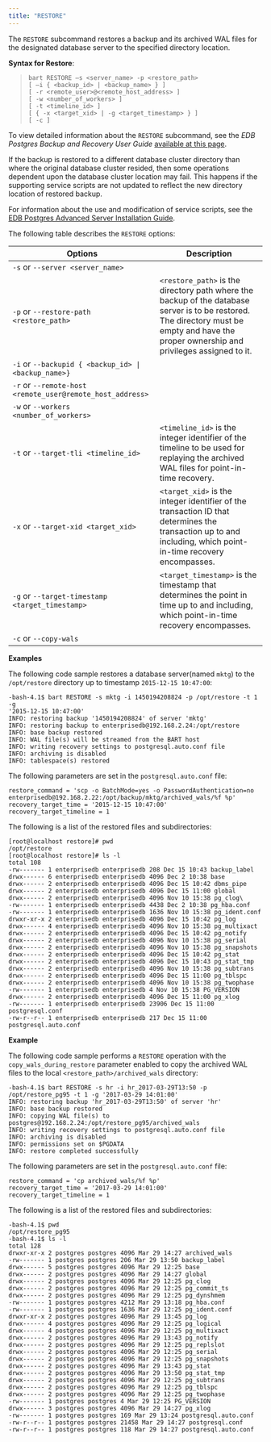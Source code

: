 ```yaml
---
title: "RESTORE"
---
```




The `RESTORE` subcommand restores a backup and its archived WAL files for the designated database server to the specified directory location.

**Syntax for Restore**:

> 
> 
> ``` text
> bart RESTORE –s <server_name> -p <restore_path>
> [ –i { <backup_id> | <backup_name> } ]
> [ -r <remote_user>@<remote_host_address> ]
> [ -w <number_of_workers> ]
> [ -t <timeline_id> ]
> [ { -x <target_xid> | -g <target_timestamp> } ]
> [ -c ]
> ```

To view detailed information about the `RESTORE` subcommand, see the *EDB Postgres Backup and Recovery User Guide* [available at this page](https://www.enterprisedb.com/edb-docs/).

If the backup is restored to a different database cluster directory than where the original database cluster resided, then some operations dependent upon the database cluster location may fail. This happens if the supporting service scripts are not updated to reflect the new directory location of restored backup.

For information about the use and modification of service scripts, see the [EDB Postgres Advanced Server Installation Guide](https://www.enterprisedb.com/edb-docs/).

The following table describes the `RESTORE` options:

| Options                                                   | Description                                                                                                                                                                                                                                                                                                                                                                                                                                                                                                                                                                                                                                                                                                                                          |
| --------------------------------------------------------- | ---------------------------------------------------------------------------------------------------------------------------------------------------------------------------------------------------------------------------------------------------------------------------------------------------------------------------------------------------------------------------------------------------------------------------------------------------------------------------------------------------------------------------------------------------------------------------------------------------------------------------------------------------------------------------------------------------------------------------------------------------- |
| `-s` or `--server <server_name>`                          | | `<server_name>` is the name of the database server to be restored.                                                                                                                                                                                                                                                                                                                                                                                                                                                                                                                                                                                                                                                                                 |
| `-p` or `--restore-path <restore_path>`                   | `<restore_path>` is the directory path where the backup of the database server is to be restored. The directory must be empty and have the proper ownership and privileges assigned to it.                                                                                                                                                                                                                                                                                                                                                                                                                                                                                                                                                           |
| `-i` or `--backupid { <backup_id> \| <backup_name>}`      | | `backup_id` is the backup identifier of the backup to be used for the restoration and `<backup_name>` is the user-defined alphanumeric name for the backup. | If the option is omitted, the latest backup is restored by default.                                                                                                                                                                                                                                                                                                                                                                                                                                                                                                                  |
| `-r` or `--remote-host <remote_user@remote_host_address>` | | `<remote_user>` is the user account on the remote database server host that accepts a passwordless SSH/SCP login connection and is the owner of the directory where the backup is to be restored. | `<remote_host_address>` is the IP address of the remote host to which the backup is to be restored. This option must be specified if the `remote_host` parameter for this database server is not set in the BART configuration file. | For information about the `remote_host` parameter, see the *EDB Postgres Backup and Recovery Installation and Upgrade Guide* [available at this page](https://www.enterprisedb.com/edb-docs/).                                                                                                          |
| `-w` or `--workers <number_of_workers>`                   | | `<number_of_workers>` is the number of worker processes to run in parallel to stream the modified blocks of an incremental backup to the restore location. If the `-w` option is omitted, the default is `1` worker process. | For example, if four worker processes are specified, four receiver processes on the restore host and four streamer processes on the BART host are used. The output of each streamer process is connected to the input of a receiver process. | When the receiver gets to the point where it needs a modified block file, it obtains those modified blocks from its input. With this method, the modified block files are never written to the restore host disk.                                                    |
| `-t` or `--target-tli <timeline_id>`                      | `<timeline_id>` is the integer identifier of the timeline to be used for replaying the archived WAL files for point-in-time recovery.                                                                                                                                                                                                                                                                                                                                                                                                                                                                                                                                                                                                                |
| `-x` or `--target-xid <target_xid>`                       | `<target_xid>` is the integer identifier of the transaction ID that determines the transaction up to and including, which point-in-time recovery encompasses.                                                                                                                                                                                                                                                                                                                                                                                                                                                                                                                                                                                        |
| `-g` or `--target-timestamp <target_timestamp>`           | `<target_timestamp>` is the timestamp that determines the point in time up to and including, which point-in-time recovery encompasses.                                                                                                                                                                                                                                                                                                                                                                                                                                                                                                                                                                                                               |
| `-c` or `--copy-wals`                                     | | Specify this option to copy archived WAL files from the BART backup catalog to `<restore_path>/archived_wals` directory. | The `restore_command` retrieves the WAL files from `<restore_path>/archived_wals` for the database server archive recovery. | If the `-c` option is omitted and the `copy_wals_during_restore` parameter in the BART configuration file is not enabled in a manner applicable to this database server, then the `restore_command` in the `postgresql.conf` retrieves the archived WAL files directly from the BART backup catalog. | For information about the `copy_wals_during_restore` parameter, see the [EDB Postgres Backup and Recovery Installation and Upgrade Guide](https://www.enterprisedb.com/edb-docs/). |



**Examples**

The following code sample restores a database server(named `mktg`) to the `/opt/restore` directory up to timestamp `2015-12-15 10:47:00`:

``` text
-bash-4.1$ bart RESTORE -s mktg -i 1450194208824 -p /opt/restore -t 1 -g
'2015-12-15 10:47:00'
INFO: restoring backup '1450194208824' of server 'mktg'
INFO: restoring backup to enterprisedb@192.168.2.24:/opt/restore
INFO: base backup restored
INFO: WAL file(s) will be streamed from the BART host
INFO: writing recovery settings to postgresql.auto.conf file
INFO: archiving is disabled
INFO: tablespace(s) restored
```

The following parameters are set in the `postgresql.auto.conf` file:

``` text
restore_command = 'scp -o BatchMode=yes -o PasswordAuthentication=no
enterprisedb@192.168.2.22:/opt/backup/mktg/archived_wals/%f %p'
recovery_target_time = '2015-12-15 10:47:00'
recovery_target_timeline = 1
```

The following is a list of the restored files and subdirectories:

``` text
[root@localhost restore]# pwd
/opt/restore
[root@localhost restore]# ls -l
total 108
-rw------- 1 enterprisedb enterprisedb 208 Dec 15 10:43 backup_label
drwx------ 6 enterprisedb enterprisedb 4096 Dec 2 10:38 base
drwx------ 2 enterprisedb enterprisedb 4096 Dec 15 10:42 dbms_pipe
drwx------ 2 enterprisedb enterprisedb 4096 Dec 15 11:00 global
drwx------ 2 enterprisedb enterprisedb 4096 Nov 10 15:38 pg_clog\
-rw------- 1 enterprisedb enterprisedb 4438 Dec 2 10:38 pg_hba.conf
-rw------- 1 enterprisedb enterprisedb 1636 Nov 10 15:38 pg_ident.conf
drwxr-xr-x 2 enterprisedb enterprisedb 4096 Dec 15 10:42 pg_log
drwx------ 4 enterprisedb enterprisedb 4096 Nov 10 15:38 pg_multixact
drwx------ 2 enterprisedb enterprisedb 4096 Dec 15 10:42 pg_notify
drwx------ 2 enterprisedb enterprisedb 4096 Nov 10 15:38 pg_serial
drwx------ 2 enterprisedb enterprisedb 4096 Nov 10 15:38 pg_snapshots
drwx------ 2 enterprisedb enterprisedb 4096 Dec 15 10:42 pg_stat
drwx------ 2 enterprisedb enterprisedb 4096 Dec 15 10:43 pg_stat_tmp
drwx------ 2 enterprisedb enterprisedb 4096 Nov 10 15:38 pg_subtrans
drwx------ 2 enterprisedb enterprisedb 4096 Dec 15 11:00 pg_tblspc
drwx------ 2 enterprisedb enterprisedb 4096 Nov 10 15:38 pg_twophase
-rw------- 1 enterprisedb enterprisedb 4 Nov 10 15:38 PG_VERSION
drwx------ 2 enterprisedb enterprisedb 4096 Dec 15 11:00 pg_xlog
-rw------- 1 enterprisedb enterprisedb 23906 Dec 15 11:00
postgresql.conf
-rw-r--r-- 1 enterprisedb enterprisedb 217 Dec 15 11:00
postgresql.auto.conf
```

**Example**

The following code sample performs a `RESTORE` operation with the `copy_wals_during_restore` parameter enabled to copy the archived WAL files to the local `<restore_path>/archived_wals` directory:

``` text
-bash-4.1$ bart RESTORE -s hr -i hr_2017-03-29T13:50 -p
/opt/restore_pg95 -t 1 -g '2017-03-29 14:01:00'
INFO: restoring backup 'hr_2017-03-29T13:50' of server 'hr'
INFO: base backup restored
INFO: copying WAL file(s) to
postgres@192.168.2.24:/opt/restore_pg95/archived_wals
INFO: writing recovery settings to postgresql.auto.conf file
INFO: archiving is disabled
INFO: permissions set on $PGDATA
INFO: restore completed successfully
```

The following parameters are set in the `postgresql.auto.conf` file:

``` text
restore_command = 'cp archived_wals/%f %p'
recovery_target_time = '2017-03-29 14:01:00'
recovery_target_timeline = 1
```

The following is a list of the restored files and subdirectories:

``` text
-bash-4.1$ pwd
/opt/restore_pg95
-bash-4.1$ ls -l
total 128
drwxr-xr-x 2 postgres postgres 4096 Mar 29 14:27 archived_wals
-rw------- 1 postgres postgres 206 Mar 29 13:50 backup_label
drwx------ 5 postgres postgres 4096 Mar 29 12:25 base
drwx------ 2 postgres postgres 4096 Mar 29 14:27 global
drwx------ 2 postgres postgres 4096 Mar 29 12:25 pg_clog
drwx------ 2 postgres postgres 4096 Mar 29 12:25 pg_commit_ts
drwx------ 2 postgres postgres 4096 Mar 29 12:25 pg_dynshmem
-rw------- 1 postgres postgres 4212 Mar 29 13:18 pg_hba.conf
-rw------- 1 postgres postgres 1636 Mar 29 12:25 pg_ident.conf
drwxr-xr-x 2 postgres postgres 4096 Mar 29 13:45 pg_log
drwx------ 4 postgres postgres 4096 Mar 29 12:25 pg_logical
drwx------ 4 postgres postgres 4096 Mar 29 12:25 pg_multixact
drwx------ 2 postgres postgres 4096 Mar 29 13:43 pg_notify
drwx------ 2 postgres postgres 4096 Mar 29 12:25 pg_replslot
drwx------ 2 postgres postgres 4096 Mar 29 12:25 pg_serial
drwx------ 2 postgres postgres 4096 Mar 29 12:25 pg_snapshots
drwx------ 2 postgres postgres 4096 Mar 29 13:43 pg_stat
drwx------ 2 postgres postgres 4096 Mar 29 13:50 pg_stat_tmp
drwx------ 2 postgres postgres 4096 Mar 29 12:25 pg_subtrans
drwx------ 2 postgres postgres 4096 Mar 29 12:25 pg_tblspc
drwx------ 2 postgres postgres 4096 Mar 29 12:25 pg_twophase
-rw------- 1 postgres postgres 4 Mar 29 12:25 PG_VERSION
drwx------ 3 postgres postgres 4096 Mar 29 14:27 pg_xlog
-rw------- 1 postgres postgres 169 Mar 29 13:24 postgresql.auto.conf
-rw-r--r-- 1 postgres postgres 21458 Mar 29 14:27 postgresql.conf
-rw-r--r-- 1 postgres postgres 118 Mar 29 14:27 postgresql.auto.conf
```
